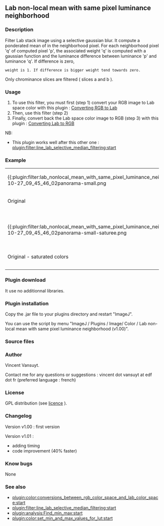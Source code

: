 == Lab non-local mean with same pixel luminance neighborhood ==

===Description===

Filter Lab stack image using a selective gaussian blur.
It compute a ponderated mean of in the neighborhood pixel. For each neighborhood pixel 'q' of computed pixel 'p', the associated weight 'q' is computed with a gaussian function and the luminance difference between luminance 'p' and luminance 'q'. If difference is zero, 
 weight is 1. If difference is bigger weight tend towards zero.
Only chrominance slices are filtered ( slices a and b ).

===Usage===

# To use this filter, you must first (step 1) convert your RGB image to Lab space color with this plugin : [[http://imagejdocu.tudor.lu/doku.php?id=plugin:color:conversions_between_rgb_color_space_and_lab_color_space:start|Converting RGB to Lab]]
# Then, use this filter (step 2)
# Finally, convert back the Lab space color image to RGB (step 3) with this plugin : [[http://imagejdocu.tudor.lu/doku.php?id=plugin:color:conversions_between_rgb_color_space_and_lab_color_space:start|Converting Lab to RGB]]

{{:plugin:filter:lab_nonlocal_mean_with_same_pixel_luminance_neighborhood:image_explicative.png?1000|}}


NB:

* This plugin works well after this other one : [[plugin:filter:line_lab_selective_median_filtering:start]]
===Example===

{| class="wikitable sortable" border=1
| {{:plugin:filter:lab_nonlocal_mean_with_same_pixel_luminance_neighborhood:2009-10-27_09_45_46_02panorama-small.png || Original}} || {{:plugin:filter:lab_nonlocal_mean_with_same_pixel_luminance_neighborhood:2009-10-27_09_45_46_02panorama-small-filtree.png || Filtered}}
|-
|   Original   ||   Filtered  
|-
|   ||  
|-
| {{:plugin:filter:lab_nonlocal_mean_with_same_pixel_luminance_neighborhood:2009-10-27_09_45_46_02panorama-small-saturee.png || Original - saturated colors}} || {{:plugin:filter:lab_nonlocal_mean_with_same_pixel_luminance_neighborhood:2009-10-27_09_45_46_02panorama-small-filtree-saturee.png || Filtered}}
|-
|   Original - saturated colors   ||   Filtered  
|-
|   ||  
|-
|}

===Plugin download===

{{:plugin:filter:lab_nonlocal_mean_with_same_pixel_luminance_neighborhood:lab_nonlocal_mean_with_same_pixel_luminance_neighborhood_v1_01.jar|}}

It use no additionnal libraries.



===Plugin installation===

Copy the .jar file to your plugins directory and restart "ImageJ".

You can use the script by menu "ImageJ / Plugins / Image/ Color / Lab non-local mean with same pixel luminance neighborhood (v1.00)".




===Source files===

{{:plugin:filter:lab_nonlocal_mean_with_same_pixel_luminance_neighborhood:lab_nonlocal_mean_with_same_pixel_luminance_neighborhood_v1_01.zip|}}



===Author===

Vincent Vansuyt.

Contact me for any questions or suggestions : vincent dot vansuyt at edf dot fr (preferred language : french)

===License===

GPL distribution (see [[http://www.gnu.org/licenses/|licence]] ).

===Changelog===

Version v1.00 : first version

Version v1.01 :
* adding timing
* code improvement (40% faster)
===Know bugs===

None

===See also===

* [[plugin:color:conversions_between_rgb_color_space_and_lab_color_space:start]]
* [[plugin:filter:line_lab_selective_median_filtering:start]]
* [[plugin:analysis:Find_min_max:start]]
* [[plugin:color:set_min_and_max_values_for_lut:start]]
